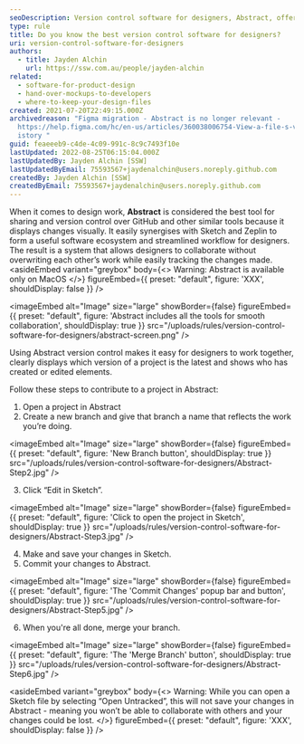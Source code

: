 ```yaml
---
seoDescription: Version control software for designers, Abstract, offers a visually-driven approach to sharing and collaboration, streamlining workflows with Sketch and Zeplin.
type: rule
title: Do you know the best version control software for designers?
uri: version-control-software-for-designers
authors:
  - title: Jayden Alchin
    url: https://ssw.com.au/people/jayden-alchin
related:
  - software-for-product-design
  - hand-over-mockups-to-developers
  - where-to-keep-your-design-files
created: 2021-07-20T22:49:15.000Z
archivedreason: "Figma migration - Abstract is no longer relevant -
  https://help.figma.com/hc/en-us/articles/360038006754-View-a-file-s-version-h\
  istory "
guid: feaeeeb9-c4de-4c09-991c-8c9c7493f10e
lastUpdated: 2022-08-25T06:15:04.000Z
lastUpdatedBy: Jayden Alchin [SSW]
lastUpdatedByEmail: 75593567+jaydenalchin@users.noreply.github.com
createdBy: Jayden Alchin [SSW]
createdByEmail: 75593567+jaydenalchin@users.noreply.github.com
---
```


When it comes to design work, **Abstract** is considered the best tool for sharing and version control over GitHub and other similar tools because
it displays changes visually. It easily synergises with Sketch and Zeplin to form a useful software ecosystem and streamlined workflow for designers.
The result is a system that allows designers to collaborate without overwriting each other’s work while easily tracking the changes made.
<asideEmbed
  variant="greybox"
  body={<>
    Warning: Abstract is available only on MacOS
  </>}
  figureEmbed={{
    preset: "default",
    figure: 'XXX',
    shouldDisplay: false
  }}
/>


<imageEmbed
  alt="Image"
  size="large"
  showBorder={false}
  figureEmbed={{
    preset: "default",
    figure: 'Abstract includes all the tools for smooth collaboration',
    shouldDisplay: true
  }}
  src="/uploads/rules/version-control-software-for-designers/abstract-screen.png"
/>

Using Abstract version control makes it easy for designers to work together, clearly displays which version of a project is the latest and
shows who has created or edited elements.

Follow these steps to contribute to a project in Abstract:

1. Open a project in Abstract
2. Create a new branch and give that branch a name that reflects the work you’re doing.
   
<imageEmbed
  alt="Image"
  size="large"
  showBorder={false}
  figureEmbed={{
    preset: "default",
    figure: 'New Branch button',
    shouldDisplay: true
  }}
  src="/uploads/rules/version-control-software-for-designers/Abstract-Step2.jpg"
/>

3. Click “Edit in Sketch”.
   
<imageEmbed
  alt="Image"
  size="large"
  showBorder={false}
  figureEmbed={{
    preset: "default",
    figure: 'Click to open the project in Sketch',
    shouldDisplay: true
  }}
  src="/uploads/rules/version-control-software-for-designers/Abstract-Step3.jpg"
/>

4. Make and save your changes in Sketch.
5. Commit your changes to Abstract.
   
<imageEmbed
  alt="Image"
  size="large"
  showBorder={false}
  figureEmbed={{
    preset: "default",
    figure: 'The \'Commit Changes\' popup bar and button',
    shouldDisplay: true
  }}
  src="/uploads/rules/version-control-software-for-designers/Abstract-Step5.jpg"
/>

6. When you're all done, merge your branch.
   
<imageEmbed
  alt="Image"
  size="large"
  showBorder={false}
  figureEmbed={{
    preset: "default",
    figure: 'The \'Merge Branch\' button',
    shouldDisplay: true
  }}
  src="/uploads/rules/version-control-software-for-designers/Abstract-Step6.jpg"
/>

<asideEmbed
  variant="greybox"
  body={<>
    Warning: While you can open a Sketch file by selecting “Open Untracked”, this will not save your changes in Abstract - meaning you won’t be able to collaborate with others and your changes could be lost.
  </>}
  figureEmbed={{
    preset: "default",
    figure: 'XXX',
    shouldDisplay: false
  }}
/>
